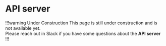 # API server

!!!warning Under Construction
This page is still under construction and is not available yet.<br />
Please reach out in Slack if you have some questions about the **API server**
!!!
